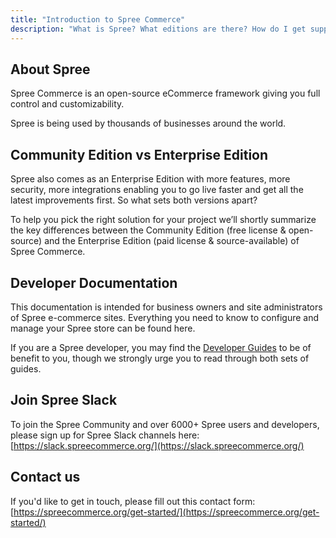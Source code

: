 ```yaml
---
title: "Introduction to Spree Commerce"
description: "What is Spree? What editions are there? How do I get support?"
---
```


## About Spree

Spree Commerce is an open-source eCommerce framework giving you full control and customizability. &#x20;

Spree is being used by thousands of businesses around the world.&#x20;

## Community Edition vs Enterprise Edition

Spree also comes as an Enterprise Edition with more features, more security, more integrations enabling you to go live faster and get all the latest improvements first. So what sets both versions apart?

To help you pick the right solution for your project we’ll shortly summarize the key differences between the Community Edition (free license & open-source) and the Enterprise Edition (paid license & source-available) of Spree Commerce.

## Developer Documentation

This documentation is intended for business owners and site administrators of Spree e-commerce sites. Everything you need to know to configure and manage your Spree store can be found here.

If you are a Spree developer, you may find the [Developer Guides](/developer) to be of benefit to you, though we strongly urge you to read through both sets of guides.

## Join Spree Slack

To join the Spree Community and over 6000+ Spree users and developers, please sign up for Spree Slack channels here: [https://slack.spreecommerce.org/](https://slack.spreecommerce.org/)

## Contact us

If you'd like to get in touch, please fill out this contact form: [https://spreecommerce.org/get-started/](https://spreecommerce.org/get-started/)